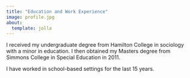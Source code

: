 ```yaml
---
title: "Education and Work Experience"
image: profile.jpg
about:
  template: jolla
---
```


I received my undergraduate degree from Hamilton College in sociology with a minor in education. I then obtained my Masters degree from Simmons College in Special Education in 2011.

I have worked in school-based settings for the last 15 years.
